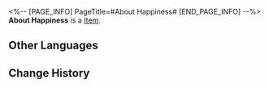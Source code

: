 <%-- [PAGE_INFO]
PageTitle=#About Happiness#
[END_PAGE_INFO] --%>
{{Item Infobox
|title       = About Happiness
|id          = 223021
|image       = Dreamscape Pass Sticker Text.png
|type        = 
|invCategory = 
|rarity      = 4
|effect      = Digital stickers that can be used to decorate the pages of the Dreamtour Handbook. They come in many different styles.
|description = 
|source1     = Unlocked by Default
}}
{{Description|1=This street is populated by people &mdash; though none of them young &mdash; from all walks of life, wasting the excess of happiness they have in the realm of reality.}}
'''About Happiness''' is a [[Item]].

==Other Languages==
{{Other Languages
|en   = About Happiness
|zhs  = 有关幸福
|zht  = 有關幸福
|ja   = 幸せについて
|ko   = 행복에 관해
|es   = Acerca de la felicidad
|fr   = À propos du bonheur
|ru   = О счастье
|th   = เกี่ยวกับความสุข
|vi   = Về Hạnh Phúc
|de   = Über Glück
|id   = Tentang Kebahagiaan
|pt   = Sobre a Felicidade
}}

==Change History==
{{Change History|2.0}}